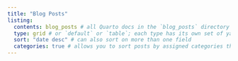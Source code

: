```yaml
---
title: "Blog Posts"
listing: 
  contents: blog_posts # all Quarto docs in the `blog_posts` directory will be included on your listing page
  type: grid # or `default` or `table`; each type has its own set of yaml options to include
  sort: "date desc" # can also sort on more than one field
  categories: true # allows you to sort posts by assigned categories that you choose
---
```


